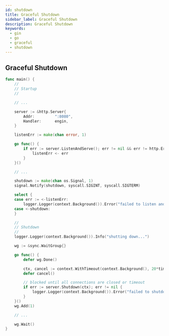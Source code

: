 ```yaml
---
id: shutdown
title: Graceful Shutdown
sidebar_label: Graceful Shutdown
description: Graceful Shutdown
keywords:
  - gin
  - go
  - graceful
  - shutdown
---
```


## Graceful Shutdown

```go
func main() {
	//
	// Startup
	//

	// ...

	server := &http.Server{
		Addr:         ":8080",
		Handler:      engin,
	}

	listenErr := make(chan error, 1)

	go func() {
		if err := server.ListenAndServe(); err != nil && err != http.ErrServerClosed {
			listenErr <- err
		}
	}()

	// ...

	shutdown := make(chan os.Signal, 1)
	signal.Notify(shutdown, syscall.SIGINT, syscall.SIGTERM)

	select {
	case err := <-listenErr:
		logger.Logger(context.Background()).Error("failed to listen and serve", zap.Error(err))
	case <-shutdown:
	}

	//
	// Shutdown
	//
	logger.Logger(context.Background()).Info("shutting down...")

	wg := &sync.WaitGroup{}

	go func() {
		defer wg.Done()

		ctx, cancel := context.WithTimeout(context.Background(), 20*time.Second)
		defer cancel()

		// blocked until all connections are closed or timeout
		if err := server.Shutdown(ctx); err != nil {
			logger.Logger(context.Background()).Error("failed to shutdown server", zap.Error(err))
		}
	}()
	wg.Add(1)

	// ...

	wg.Wait()
}
```
